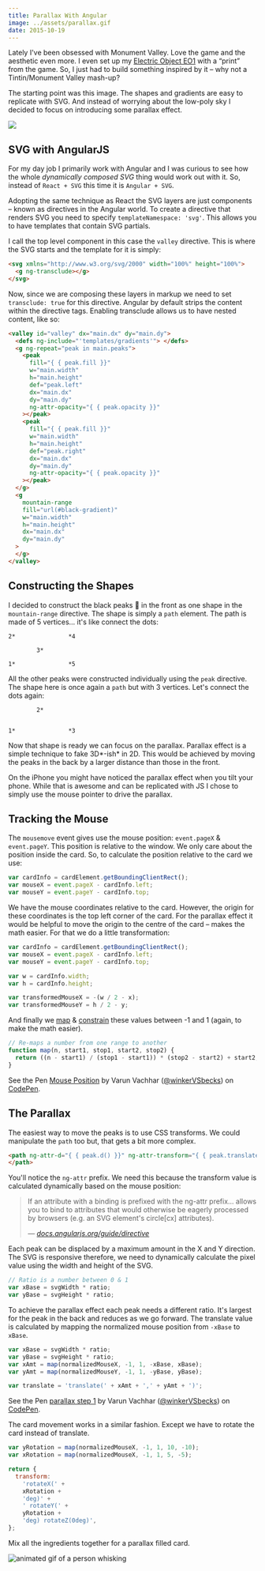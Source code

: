 ```yaml
---
title: Parallax With Angular
image: ../assets/parallax.gif
date: 2015-10-19
---
```


<CodePen
  hash="RWxXpE"
  title="Monument Valley in Space for blog post"
  height="800"
  defaultTab="result"
/>

<DemoSource
  demo="http://winkervsbecks.github.io/explorers-on-the-moon/monument-valley"
  source="https://github.com/winkerVSbecks/explorers-on-the-moon"
/>

Lately I've been obsessed with Monument Valley. Love the game and the aesthetic even more. I even set up my [Electric Object EO1](https://www.electricobjects.com) with a “print” from the game. So, I just had to build something inspired by it – why not a Tintin/Monument Valley mash-up?

The starting point was this image. The shapes and gradients are easy to replicate with SVG. And instead of worrying about the low-poly sky I decided to focus on introducing some parallax effect.

![](../assets/monument-valley.jpg)

## SVG with AngularJS

For my day job I primarily work with Angular and I was curious to see how the whole _dynamically composed SVG_ thing would work out with it. So, instead of `React + SVG` this time it is `Angular + SVG`.

Adopting the same technique as React the SVG layers are just components – known as directives in the Angular world. To create a directive that renders SVG you need to specify `templateNamespace: 'svg'`. This allows you to have templates that contain SVG partials.

I call the top level component in this case the `valley` directive. This is where the SVG starts and the template for it is simply:

```html
<svg xmlns="http://www.w3.org/svg/2000" width="100%" height="100%">
  <g ng-transclude></g>
</svg>
```

Now, since we are composing these layers in markup we need to set `transclude: true` for this directive. Angular by default strips the content within the directive tags. Enabling transclude allows us to have nested content, like so:

```html
<valley id="valley" dx="main.dx" dy="main.dy">
  <defs ng-include="'templates/gradients'"> </defs>
  <g ng-repeat="peak in main.peaks">
    <peak
      fill="{ { peak.fill }}"
      w="main.width"
      h="main.height"
      def="peak.left"
      dx="main.dx"
      dy="main.dy"
      ng-attr-opacity="{ { peak.opacity }}"
    ></peak>
    <peak
      fill="{ { peak.fill }}"
      w="main.width"
      h="main.height"
      def="peak.right"
      dx="main.dx"
      dy="main.dy"
      ng-attr-opacity="{ { peak.opacity }}"
    ></peak>
  </g>
  <g
    mountain-range
    fill="url(#black-gradient)"
    w="main.width"
    h="main.height"
    dx="main.dx"
    dy="main.dy"
  >
  </g>
</valley>
```

## Constructing the Shapes

I decided to construct the black peaks 🌄 in the front as one shape in the `mountain-range` directive. The shape is simply a `path` element. The path is made of 5 vertices… it's like connect the dots:

```
2*               *4

        3*

1*               *5
```

All the other peaks were constructed individually using the `peak` directive. The shape here is once again a `path` but with 3 vertices. Let's connect the dots again:

```
        2*


1*               *3
```

Now that shape is ready we can focus on the parallax. Parallax effect is a simple technique to fake 3D*-ish* in 2D. This would be achieved by moving the peaks in the back by a larger distance than those in the front.

On the iPhone you might have noticed the parallax effect when you tilt your phone. While that is awesome and can be replicated with JS I chose to simply use the mouse pointer to drive the parallax.

## Tracking the Mouse

The `mousemove` event gives use the mouse position: `event.pageX` & `event.pageY`. This position is relative to the window. We only care about the position inside the card. So, to calculate the position relative to the card we use:

```js
var cardInfo = cardElement.getBoundingClientRect();
var mouseX = event.pageX - cardInfo.left;
var mouseY = event.pageY - cardInfo.top;
```

We have the mouse coordinates relative to the card. However, the origin for these coordinates is the top left corner of the card. For the parallax effect it would be helpful to move the origin to the centre of the card – makes the math easier. For that we do a little transformation:

```js
var cardInfo = cardElement.getBoundingClientRect();
var mouseX = event.pageX - cardInfo.left;
var mouseY = event.pageY - cardInfo.top;

var w = cardInfo.width;
var h = cardInfo.height;

var transformedMouseX = -(w / 2 - x);
var transformedMouseY = h / 2 - y;
```

And finally we [map](http://p5js.org/reference/#/p5/map) &amp; [constrain](http://p5js.org/reference/#/p5/constrain) these values between -1 and 1 (again, to make the math easier).

```js
// Re-maps a number from one range to another
function map(n, start1, stop1, start2, stop2) {
  return ((n - start1) / (stop1 - start1)) * (stop2 - start2) + start2;
}
```

<p data-height="400" data-theme-id="7569" data-slug-hash="rOpRrx" data-default-tab="result" data-user="winkerVSbecks" class='codepen'>See the Pen <a href='http://codepen.io/winkerVSbecks/pen/rOpRrx/'>Mouse Position</a> by Varun Vachhar (<a href='http://codepen.io/winkerVSbecks'>@winkerVSbecks</a>) on <a href='http://codepen.io'>CodePen</a>.</p>

<script async src="//assets.codepen.io/assets/embed/ei.js"></script>

## The Parallax

The easiest way to move the peaks is to use CSS transforms. We could manipulate the `path` too but, that gets a bit more complex.

```html
<path ng-attr-d="{ { peak.d() }}" ng-attr-transform="{ { peak.translate() }}">
</path>
```

You'll notice the `ng-attr` prefix. We need this because the transform value is calculated dynamically based on the mouse position:

<blockquote>
  <p>If an attribute with a binding is prefixed with the ng-attr prefix… allows you to bind to attributes that would otherwise be eagerly processed by browsers (e.g. an SVG element's circle[cx] attributes).</p>

  <cite>
    &mdash;
    <a href="https://docs.angularjs.org/guide/directive">
      docs.angularjs.org/guide/directive
    </a>
  </cite>
</blockquote>

Each peak can be displaced by a maximum amount in the X and Y direction. The SVG is responsive therefore, we need to dynamically calculate the pixel value using the width and height of the SVG.

```js
// Ratio is a number between 0 & 1
var xBase = svgWidth * ratio;
var yBase = svgHeight * ratio;
```

To achieve the parallax effect each peak needs a different ratio. It's largest for the peak in the back and reduces as we go forward. The translate value is calculated by mapping the normalized mouse position from `-xBase` to `xBase`.

```js
var xBase = svgWidth * ratio;
var yBase = svgHeight * ratio;
var xAmt = map(normalizedMouseX, -1, 1, -xBase, xBase);
var yAmt = map(normalizedMouseY, -1, 1, -yBase, yBase);

var translate = 'translate(' + xAmt + ',' + yAmt + ')';
```

<p data-height="268" data-theme-id="7569" data-slug-hash="QjaXyZ" data-default-tab="result" data-user="winkerVSbecks" class='codepen'>See the Pen <a href='http://codepen.io/winkerVSbecks/pen/QjaXyZ/'>parallax step 1</a> by Varun Vachhar (<a href='http://codepen.io/winkerVSbecks'>@winkerVSbecks</a>) on <a href='http://codepen.io'>CodePen</a>.</p>

<script async src="//assets.codepen.io/assets/embed/ei.js"></script>

The card movement works in a similar fashion. Except we have to rotate the card instead of translate.

```js
var yRotation = map(normalizedMouseX, -1, 1, 10, -10);
var xRotation = map(normalizedMouseX, -1, 1, 5, -5);

return {
  transform:
    'rotateX(' +
    xRotation +
    'deg)' +
    ' rotateY(' +
    yRotation +
    'deg) rotateZ(0deg)',
};
```

Mix all the ingredients together for a parallax filled card.

![animated gif of a person whisking](https://i.giphy.com/yohzBk3lFhUcg.gif)
